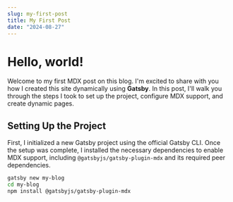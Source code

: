 ```yaml
---
slug: my-first-post
title: My First Post
date: "2024-08-27"
---
```


# Hello, world!

Welcome to my first MDX post on this blog. I'm excited to share with you how I created this site dynamically using **Gatsby**. In this post, I'll walk you through the steps I took to set up the project, configure MDX support, and create dynamic pages.

## Setting Up the Project

First, I initialized a new Gatsby project using the official Gatsby CLI. Once the setup was complete, I installed the necessary dependencies to enable MDX support, including `@gatsbyjs/gatsby-plugin-mdx` and its required peer dependencies.

```bash
gatsby new my-blog
cd my-blog
npm install @gatsbyjs/gatsby-plugin-mdx
```
